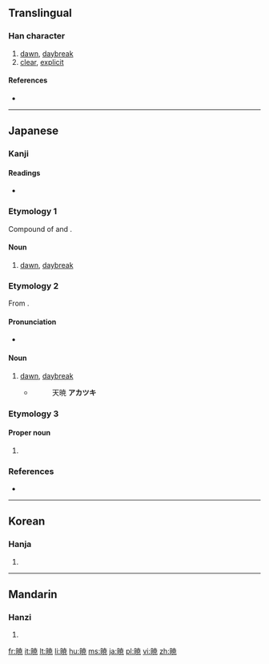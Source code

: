 {{also|曉}}
==Translingual==

===Han character===
{{Han char|rn=72|rad=日|as=08|sn=12|four=|canj=日十廿山 (AJTU)}}

# [[dawn]], [[daybreak]]
# [[clear]], [[explicit]]

====References====
* {{Han ref|kx=0497.311|dkj=14031|hdz=21516.011|uh=6681|ud=26241}}

----

==Japanese==

===Kanji===
{{ja-kanji|grade=c|rs=日08}}

====Readings====
* {{ja-readings|goon=[[きょう]] (kyō) {{non-joyo-reading}}|kanon=[[きょう]] (kyō) {{non-joyo-reading}}|kanyoon=[[ぎょう]] (gyō)|kun=[[あかつき]] (akatsuki), [[さとる]] (satoru)}}

===Etymology 1===

Compound of {{term|明|aka|bright}} and {{term|時|toki|time}}.

====Noun====
{{ja-noun|k|hira=あかとき|rom=akatoki}}

# [[dawn]], [[daybreak]]

===Etymology 2===

From {{term|暁|akatoki}}.

====Pronunciation====
* {{ja-pron|あかつき|dev=3|acc=0}}

====Noun====
{{ja-noun|あかつき}}

# [[dawn]], [[daybreak]]
#* {{RQ:Konkōmyō Saishōōkyō Ongi|8 (back)}}
#*: 天暁 '''アカツキ'''

===Etymology 3===

====Proper noun====
{{ja-pos|proper|さとる}}

# {{given name|male|lang=ja|sort=さとる}}

===References===
* {{R:Konkōmyō Saishōōkyō Ongi}}

----

==Korean==

===Hanja===
{{ko-hanja|hangeul=효|eumhun=|rv=hyo|mr=hyo|y=hyo}}

# {{defn|lang=ko|sort=日08}}

----

==Mandarin==

===Hanzi===
{{cmn-hanzi|pin=[[gěng]] ([[geng3]]), [[gèng]] ([[geng4]]), [[xiǎo]] ([[xiao3]])|wg=keng<sup>3</sup>, keng<sup>4</sup>, hsiao<sup>3</sup>}}

# {{defn|lang=cmn|sort=日08}}

[[fr:暁]]
[[it:暁]]
[[lt:暁]]
[[li:暁]]
[[hu:暁]]
[[ms:暁]]
[[ja:暁]]
[[pl:暁]]
[[vi:暁]]
[[zh:暁]]